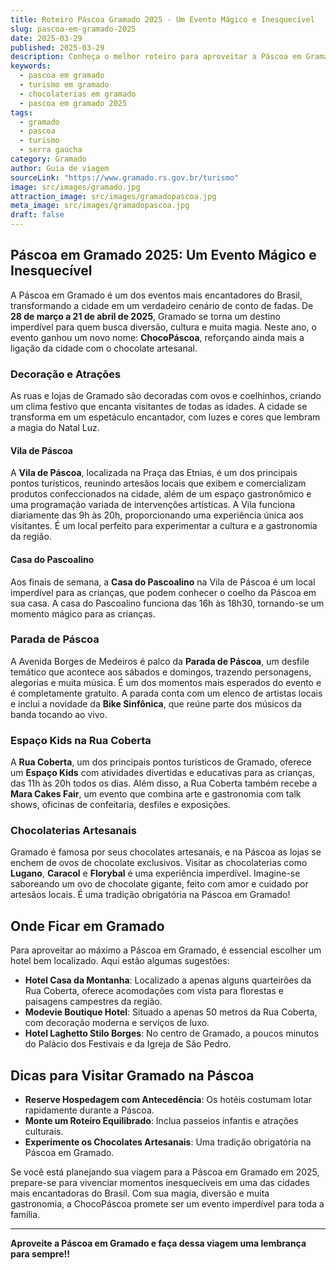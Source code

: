 ```yaml
---
title: Roteiro Páscoa Gramado 2025 - Um Evento Mágico e Inesquecível
slug: pascoa-em-gramado-2025
date: 2025-03-29
published: 2025-03-29
description: Conheça o melhor roteiro para aproveitar a Páscoa em Gramado, um evento cheio de magia, diversão e chocolate artesanal.
keywords:
  - pascoa em gramado
  - turismo em gramado
  - chocolaterias em gramado
  - pascoa em gramado 2025
tags:
  - gramado
  - pascoa
  - turismo
  - serra gaúcha
category: Gramado
author: Guia de viagem
sourceLink: "https://www.gramado.rs.gov.br/turismo"
image: src/images/gramado.jpg
attraction_image: src/images/gramadopascoa.jpg
meta_image: src/images/gramadopascoa.jpg
draft: false
---
```



## Páscoa em Gramado 2025: Um Evento Mágico e Inesquecível

A Páscoa em Gramado é um dos eventos mais encantadores do Brasil, transformando a cidade em um verdadeiro cenário de conto de fadas. De **28 de março a 21 de abril de 2025**, Gramado se torna um destino imperdível para quem busca diversão, cultura e muita magia. Neste ano, o evento ganhou um novo nome: **ChocoPáscoa**, reforçando ainda mais a ligação da cidade com o chocolate artesanal.


### Decoração e Atrações

As ruas e lojas de Gramado são decoradas com ovos e coelhinhos, criando um clima festivo que encanta visitantes de todas as idades. A cidade se transforma em um espetáculo encantador, com luzes e cores que lembram a magia do Natal Luz.

#### Vila de Páscoa

A **Vila de Páscoa**, localizada na Praça das Etnias, é um dos principais pontos turísticos, reunindo artesãos locais que exibem e comercializam produtos confeccionados na cidade, além de um espaço gastronômico e uma programação variada de intervenções artísticas. A Vila funciona diariamente das 9h às 20h, proporcionando uma experiência única aos visitantes. É um local perfeito para experimentar a cultura e a gastronomia da região.

#### Casa do Pascoalino

Aos finais de semana, a **Casa do Pascoalino** na Vila de Páscoa é um local imperdível para as crianças, que podem conhecer o coelho da Páscoa em sua casa. A casa do Pascoalino funciona das 16h às 18h30, tornando-se um momento mágico para as crianças.

### Parada de Páscoa

A Avenida Borges de Medeiros é palco da **Parada de Páscoa**, um desfile temático que acontece aos sábados e domingos, trazendo personagens, alegorias e muita música. É um dos momentos mais esperados do evento e é completamente gratuito. A parada conta com um elenco de artistas locais e inclui a novidade da **Bike Sinfônica**, que reúne parte dos músicos da banda tocando ao vivo.

### Espaço Kids na Rua Coberta

A **Rua Coberta**, um dos principais pontos turísticos de Gramado, oferece um **Espaço Kids** com atividades divertidas e educativas para as crianças, das 11h às 20h todos os dias. Além disso, a Rua Coberta também recebe a **Mara Cakes Fair**, um evento que combina arte e gastronomia com talk shows, oficinas de confeitaria, desfiles e exposições.

### Chocolaterias Artesanais

Gramado é famosa por seus chocolates artesanais, e na Páscoa as lojas se enchem de ovos de chocolate exclusivos. Visitar as chocolaterias como **Lugano**, **Caracol** e **Florybal** é uma experiência imperdível. Imagine-se saboreando um ovo de chocolate gigante, feito com amor e cuidado por artesãos locais. É uma tradição obrigatória na Páscoa em Gramado!


## Onde Ficar em Gramado

Para aproveitar ao máximo a Páscoa em Gramado, é essencial escolher um hotel bem localizado. Aqui estão algumas sugestões:

- **Hotel Casa da Montanha**: Localizado a apenas alguns quarteirões da Rua Coberta, oferece acomodações com vista para florestas e paisagens campestres da região.
- **Modevie Boutique Hotel**: Situado a apenas 50 metros da Rua Coberta, com decoração moderna e serviços de luxo.
- **Hotel Laghetto Stilo Borges**: No centro de Gramado, a poucos minutos do Palácio dos Festivais e da Igreja de São Pedro.

## Dicas para Visitar Gramado na Páscoa

- **Reserve Hospedagem com Antecedência**: Os hotéis costumam lotar rapidamente durante a Páscoa.
- **Monte um Roteiro Equilibrado**: Inclua passeios infantis e atrações culturais.
- **Experimente os Chocolates Artesanais**: Uma tradição obrigatória na Páscoa em Gramado.

Se você está planejando sua viagem para a Páscoa em Gramado em 2025, prepare-se para vivenciar momentos inesquecíveis em uma das cidades mais encantadoras do Brasil. Com sua magia, diversão e muita gastronomia, a ChocoPáscoa promete ser um evento imperdível para toda a família.

---

**Aproveite a Páscoa em Gramado e faça dessa viagem uma lembrança para sempre!!**